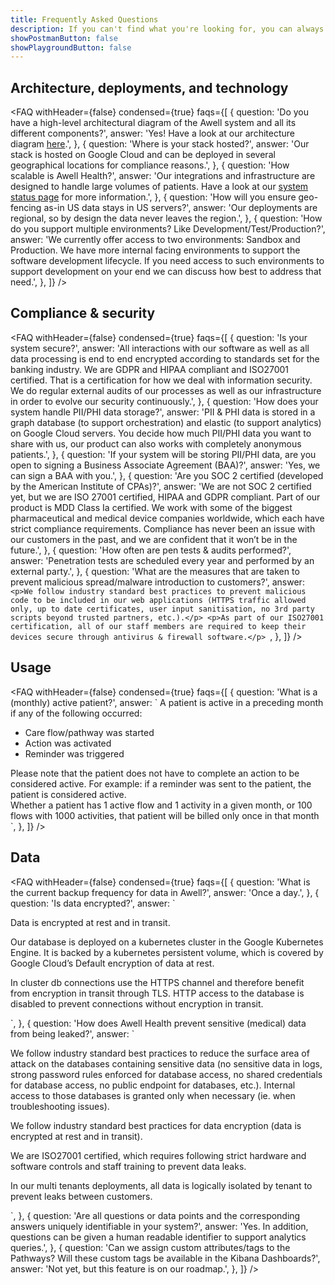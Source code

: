 ```yaml
---
title: Frequently Asked Questions
description: If you can't find what you're looking for, you can always send us a message over Intercom with your enquiry.
showPostmanButton: false
showPlaygroundButton: false
---
```


## Architecture, deployments, and technology

<FAQ
  withHeader={false}
  condensed={true}
  faqs={[
    {
      question:
        'Do you have a high-level architectural diagram of the Awell system and all its different components?',
      answer:
        '<span>Yes! Have a look at our architecture diagram <a href="https://res.cloudinary.com/da7x4rzl4/image/upload/v1659548875/Developer%20portal/Awell_Architecture_-_Full_-_Next.drawio.png" title="Awell Architecture Diagram" target="_blank">here</a>.</span>',
    },
    {
      question: 'Where is your stack hosted?',
      answer:
        'Our stack is hosted on Google Cloud and can be deployed in several geographical locations for compliance reasons.',
    },
    {
      question: 'How scalable is Awell Health?',
      answer:
        '<span>Our integrations and infrastructure are designed to handle large volumes of patients. Have a look at our <a href="/system-status">system status page</a> for more information.</span>',
    },
    {
      question:
        'How will you ensure geo-fencing as-in US data stays in US servers?',
      answer:
        'Our deployments are regional, so by design the data never leaves the region.',
    },
    {
      question:
        'How do you support multiple environments? Like Development/Test/Production?',
      answer:
        'We currently offer access to two environments: Sandbox and Production. We have more internal facing environments to support the software development lifecycle. If you need access to such environments to support development on your end we can discuss how best to address that need.',
    },
  ]}
/>

## Compliance & security

<FAQ
  withHeader={false}
  condensed={true}
  faqs={[
    {
      question: 'Is your system secure?',
      answer:
        'All interactions with our software as well as all data processing is end to end encrypted according to standards set for the banking industry. We are GDPR and HIPAA compliant and ISO27001 certified. That is a certification for how we deal with information security. We do regular external audits of our processes as well as our infrastructure in order to evolve our security continuously.',
    },
    {
      question: 'How does your system handle PII/PHI data storage?',
      answer:
        'PII & PHI data is stored in a graph database (to support orchestration) and elastic (to support analytics) on Google Cloud servers. You decide how much PII/PHI data you want to share with us, our product can also works with completely anonymous patients.',
    },
    {
      question:
        'If your system will be storing PII/PHI data, are you open to signing a Business Associate Agreement (BAA)?',
      answer: 'Yes, we can sign a BAA with you.',
    },
    {
      question:
        'Are you SOC 2 certified (developed by the American Institute of CPAs)?',
      answer:
        'We are not SOC 2 certified yet, but we are ISO 27001 certified, HIPAA and GDPR compliant. Part of our product is MDD Class Ia certified. We work with some of the biggest pharmaceutical and medical device companies worldwide, which each have strict compliance requirements. Compliance has never been an issue with our customers in the past, and we are confident that it won’t be in the future.',
    },
    {
      question: 'How often are pen tests & audits performed?',
      answer:
        'Penetration tests are scheduled every year and performed by an external party.',
    },
    {
      question:
        'What are the measures that are taken to prevent malicious spread/malware introduction to customers?',
      answer: `<p>We follow industry standard best practices to prevent malicious code to be included in our web applications (HTTPS traffic allowed only, up to date certificates, user input sanitisation, no 3rd party scripts beyond trusted partners, etc.).</p>
        <p>As part of our ISO27001 certification, all of our staff members are required to keep their devices secure through antivirus & firewall software.</p>
        `,
    },
  ]}
/>

## Usage

<FAQ
  withHeader={false}
  condensed={true}
  faqs={[
    {
      question: 'What is a (monthly) active patient?',
      answer: `
<span class='mb-4 inline-block'>A patient is active in a preceding month if any of the following occurred:</span>
‍
<ul>
<li>Care flow/pathway was started</li>
<li>Action was activated</li>
<li>Reminder was triggered</li>
</ul>

<div>
  Please note that the patient does not have to complete an action to be
  considered active. For example: if a reminder was sent to the patient, the
  patient is considered active.
</div>
<div class="mt-4">
  Whether a patient has 1 active flow and 1 activity in a given month, or 100
  flows with 1000 activities, that patient will be billed only once in that
  month
</div>
`, }, ]} />

## Data

<FAQ
  withHeader={false}
  condensed={true}
  faqs={[
    {
      question: 'What is the current backup frequency for data in Awell?',
      answer: 'Once a day.',
    },
    {
      question: 'Is data encrypted?',
      answer: `
<p>Data is encrypted at rest and in transit.</>
<p>Our database is deployed on a kubernetes cluster in the Google Kubernetes Engine. It is backed by a kubernetes persistent volume, which is covered by Google Cloud’s Default encryption of data at rest.</p>
<p>In cluster db connections use the HTTPS channel and therefore benefit from encryption in transit through TLS. HTTP access to the database is disabled to prevent connections without encryption in transit.</p>
  `,
    },
    {
      question:
        'How does Awell Health prevent sensitive (medical) data from being leaked?',
      answer: `
<p>We follow industry standard best practices to reduce the surface area of attack on the databases containing sensitive data (no sensitive data in logs, strong password rules enforced for database access, no shared credentials for database access, no public endpoint for databases, etc.). Internal access to those databases is granted only when necessary (ie. when troubleshooting issues).</p>
<p>We follow industry standard best practices for data encryption (data is encrypted at rest and in transit).</p>
<p>We are ISO27001 certified, which requires following strict hardware and software controls and staff training  to prevent data leaks.</p>
<p>In our multi tenants deployments, all data is logically isolated by tenant to prevent leaks between customers.</p>
      `,
    },
    {
      question:
        'Are all questions or data points and the corresponding answers uniquely identifiable in your system?',
      answer:
        'Yes. In addition, questions can be given a human readable identifier to support analytics queries.',
    },
    {
      question:
        'Can we assign custom attributes/tags to the Pathways? Will these custom tags be available in the Kibana Dashboards?',
      answer: 'Not yet, but this feature is on our roadmap.',
    },
  ]}
/>
